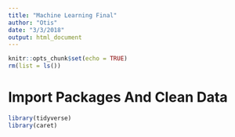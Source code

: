 ```yaml
---
title: "Machine Learning Final"
author: "Otis"
date: "3/3/2018"
output: html_document
---
```


```r
knitr::opts_chunk$set(echo = TRUE)
rm(list = ls())
```

# Import Packages And Clean Data
```r
library(tidyverse)
library(caret)

```